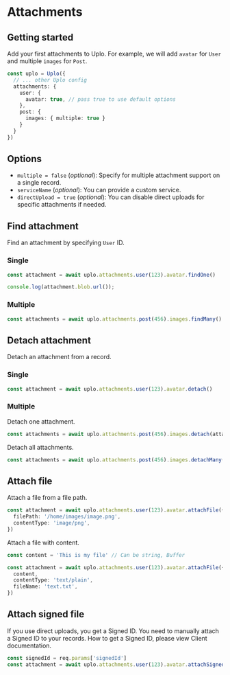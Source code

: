 # Attachments

## Getting started

Add your first attachments to Uplo. For example, we will add `avatar` for `User` and
multiple `images` for `Post`.

```ts
const uplo = Uplo({
  // ... other Uplo config
  attachments: {
    user: {
      avatar: true, // pass true to use default options
    },
    post: {
      images: { multiple: true }
    }
  }
})
```

## Options

* `multiple = false` (*optional*): Specify for multiple attachment support on a single record.
* `serviceName` (*optional*): You can provide a custom service.
* `directUpload = true` (*optional*): You can disable direct uploads for
    specific attachments if needed.


## Find attachment

Find an attachment by specifying `User` ID.

### Single

```ts
const attachment = await uplo.attachments.user(123).avatar.findOne()

console.log(attachment.blob.url());
```

### Multiple

```ts
const attachments = await uplo.attachments.post(456).images.findMany()
```

## Detach attachment

Detach an attachment from a record.

### Single

```ts
const attachment = await uplo.attachments.user(123).avatar.detach()
```

### Multiple

Detach one attachment.

```ts
const attachments = await uplo.attachments.post(456).images.detach(attachmentId)
```

Detach all attachments.

```ts
const attachments = await uplo.attachments.post(456).images.detachMany()
```

## Attach file

Attach a file from a file path.

```ts
const attachment = await uplo.attachments.user(123).avatar.attachFile({
  filePath: '/home/images/image.png',
  contentType: 'image/png',
})
```

Attach a file with content.

```ts
const content = 'This is my file' // Can be string, Buffer

const attachment = await uplo.attachments.user(123).avatar.attachFile({
  content,
  contentType: 'text/plain',
  fileName: 'text.txt',
})
```

## Attach signed file

If you use direct uploads, you get a Signed ID. You need to manually attach a
Signed ID to your records. How to get a Signed ID, please view Client documentation.

```ts
const signedId = req.params['signedId']
const attachment = await uplo.attachments.user(123).avatar.attachSignedFile(signedId)
```
